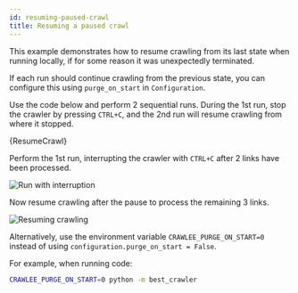 ```yaml
---
id: resuming-paused-crawl
title: Resuming a paused crawl
---
```




This example demonstrates how to resume crawling from its last state when running locally, if for some reason it was unexpectedly terminated.

If each run should continue crawling from the previous state, you can configure this using `purge_on_start` in <ApiLink to="class/Configuration">`Configuration`</ApiLink>.

Use the code below and perform 2 sequential runs. During the 1st run, stop the crawler by pressing `CTRL+C`, and the 2nd run will resume crawling from where it stopped.

<RunnableCodeBlock className="language-python" language="python">
    {ResumeCrawl}
</RunnableCodeBlock>

Perform the 1st run, interrupting the crawler with `CTRL+C` after 2 links have been processed.

![Run with interruption](/img/resuming-paused-crawl/00.webp 'Run with interruption.')

Now resume crawling after the pause to process the remaining 3 links.

![Resuming crawling](/img/resuming-paused-crawl/01.webp 'Resuming crawling.')

Alternatively, use the environment variable `CRAWLEE_PURGE_ON_START=0` instead of using `configuration.purge_on_start = False`.

For example, when running code:

```bash
CRAWLEE_PURGE_ON_START=0 python -m best_crawler
```
